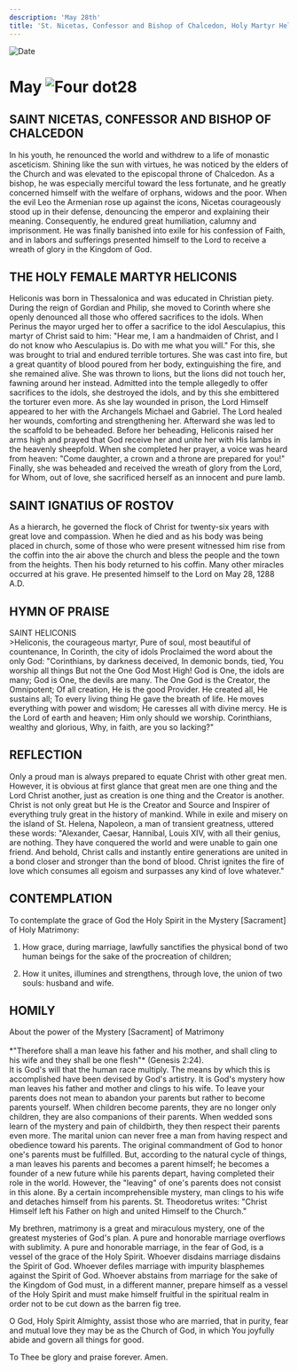 ```yaml
---
description: 'May 28th'
title: 'St. Nicetas, Confessor and Bishop of Chalcedon, Holy Martyr Heliconis, St. Ignatius of Rostov'
---
```


<RunningHead />
<Image src="/title-imprint.png" height={68} width={50} alt="Date" className="title-imprint"/>

# <div id="date">May <Image className="four-dot" src="/four-dot.png" height={15} width={15} alt="Four dot" />28</div>

## SAINT NICETAS, CONFESSOR AND BISHOP OF CHALCEDON

In his youth, he renounced the world and withdrew to a life of monastic asceticism. Shining like the sun with virtues, he was noticed by the elders of the Church and was elevated to the episcopal throne of Chalcedon. As a bishop, he was especially merciful toward the less fortunate, and he greatly concerned himself with the welfare of orphans, widows and the poor. When the evil Leo the Armenian rose up against the icons, Nicetas courageously stood up in their defense, denouncing the emperor and explaining their meaning. Consequently, he endured great humiliation, calumny and imprisonment. He was finally banished into exile for his confession of Faith, and in labors and sufferings presented himself to the Lord to receive a wreath of glory in the Kingdom of God.

## THE HOLY FEMALE MARTYR HELICONIS

Heliconis was born in Thessalonica and was educated in Christian piety. During the reign of Gordian and Philip, she moved to Corinth where she openly denounced all those who offered sacrifices to the idols. When Perinus the mayor urged her to offer a sacrifice to the idol Aesculapius, this martyr of Christ said to him: "Hear me, I am a handmaiden of Christ, and I do not know who Aesculapius is. Do with me what you will." For this, she was brought to trial and endured terrible tortures. She was cast into fire, but a great quantity of blood poured from her body, extinguishing the fire, and she remained alive. She was thrown to lions, but the lions did not touch her, fawning around her instead. Admitted into the temple allegedly to offer sacrifices to the idols, she destroyed the idols, and by this she embittered the torturer even more. As she lay wounded in prison, the Lord Himself appeared to her with the Archangels Michael and Gabriel. The Lord healed her wounds, comforting and strengthening her. Afterward she was led to the scaffold to be beheaded. Before her beheading, Heliconis raised her arms high and prayed that God receive her and unite her with His lambs in the heavenly sheepfold. When she completed her prayer, a voice was heard from heaven: "Come daughter, a crown and a throne are prepared for you!" Finally, she was beheaded and received the wreath of glory from the Lord, for Whom, out of love, she sacrificed herself as an innocent and pure lamb.

## SAINT IGNATIUS OF ROSTOV

As a hierarch, he governed the flock of Christ for twenty-six years with great love and compassion. When he died and as his body was being placed in church, some of those who were present witnessed him rise from the coffin into the air above the church and bless the people and the town from the heights. Then his body returned to his coffin. Many other miracles occurred at his grave. He presented himself to the Lord on May 28, 1288 A.D.


## HYMN OF PRAISE
<div style={{textAlign:'center', color:'crimson', fontWeight:'bold'}}>
SAINT HELICONIS
</div>
>Heliconis, the courageous martyr,  
Pure of soul, most beautiful of countenance,  
In Corinth, the city of idols  
Proclaimed the word about the only God:  
"Corinthians, by darkness deceived,  
In demonic bonds, tied,  
You worship all things  
But not the One God Most High!  
God is One, the idols are many;  
God is One, the devils are many.  
The One God is the Creator, the Omnipotent;  
Of all creation, He is the good Provider.  
He created all, He sustains all;  
To every living thing He gave the breath of life.  
He moves everything with power and wisdom;  
He caresses all with divine mercy.  
He is the Lord of earth and heaven;  
Him only should we worship.  
Corinthians, wealthy and glorious,  
Why, in faith, are you so lacking?"  


## REFLECTION

Only a proud man is always prepared to equate Christ with other great men. However, it is obvious at first glance that great men are one thing and the Lord Christ another, just as creation is one thing and the Creator is another. Christ is not only great but He is the Creator and Source and Inspirer of everything truly great in the history of mankind. While in exile and misery on the island of St. Helena, Napoleon, a man of transient greatness, uttered these words: "Alexander, Caesar, Hannibal, Louis XIV, with all their genius, are nothing. They have conquered the world and were unable to gain one friend. And behold, Christ calls and instantly entire generations are united in a bond closer and stronger than the bond of blood. Christ ignites the fire of love which consumes all egoism and surpasses any kind of love whatever."


## CONTEMPLATION
 
To contemplate the grace of God the Holy Spirit in the Mystery [Sacrament] of Holy Matrimony:

1. How grace, during marriage, lawfully sanctifies the physical bond of two human beings for the sake of the procreation of children;

2. How it unites, illumines and strengthens, through love, the union of two souls: husband and wife.


## HOMILY
<div style={{textAlign:'center', color:'crimson', fontWeight:'bold'}}>
About the power of the Mystery [Sacrament] of Matrimony
</div><br />
<div style={{textAlign:'right'}}>
*"Therefore shall a man leave his father and his mother, and shall cling to his wife and they shall be one flesh"* (Genesis 2:24).
</div>
It is God's will that the human race multiply. The means by which this is accomplished have been devised by God's artistry. It is God's mystery how man leaves his father and mother and clings to his wife. To leave your parents does not mean to abandon your parents but rather to become parents yourself. When children become parents, they are no longer only children, they are also companions of their parents. When wedded sons learn of the mystery and pain of childbirth, they then respect their parents even more. The marital union can never free a man from having respect and obedience toward his parents. The original commandment of God to honor one's parents must be fulfilled. But, according to the natural cycle of things, a man leaves his parents and becomes a parent himself; he becomes a founder of a new future while his parents depart, having completed their role in the world. However, the "leaving" of one's parents does not consist in this alone. By a certain incomprehensible mystery, man clings to his wife and detaches himself from his parents. St. Theodoretus writes: "Christ Himself left his Father on high and united Himself to the Church."

My brethren, matrimony is a great and miraculous mystery, one of the greatest mysteries of God's plan. A pure and honorable marriage overflows with sublimity. A pure and honorable marriage, in the fear of God, is a vessel of the grace of the Holy Spirit. Whoever disdains marriage disdains the Spirit of God. Whoever defiles marriage with impurity blasphemes against the Spirit of God. Whoever abstains from marriage for the sake of the Kingdom of God must, in a different manner, prepare himself as a vessel of the Holy Spirit and must make himself fruitful in the spiritual realm in order not to be cut down as the barren fig tree.

O God, Holy Spirit Almighty, assist those who are married, that in purity, fear and mutual love they may be as the Church of God, in which You joyfully abide and govern all things for good.

To Thee be glory and praise forever. Amen.